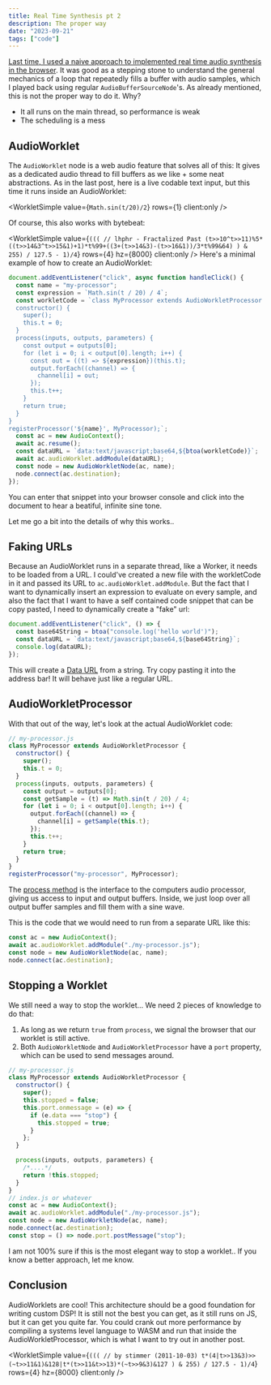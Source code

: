 ```yaml
---
title: Real Time Synthesis pt 2
description: The proper way
date: "2023-09-21"
tags: ["code"]
---
```



[Last time, I used a naive approach to implemented real time audio synthesis in the browser](https://loophole-letters.netlify.app/real-time-synthesis/).
It was good as a stepping stone to understand the general mechanics of a loop that repeatedly fills a buffer with audio samples,
which I played back using regular `AudioBufferSourceNode`'s. As already mentioned, this is not the proper way to do it. Why?

- It all runs on the main thread, so performance is weak
- The scheduling is a mess

## AudioWorklet

The `AudioWorklet` node is a web audio feature that solves all of this: It gives as a dedicated audio thread to fill buffers as we like + some neat abstractions.
As in the last post, here is a live codable text input, but this time it runs inside an AudioWorklet:

<WorkletSimple value={`Math.sin(t/20)/2`} rows={1} client:only />

Of course, this also works with bytebeat:

<WorkletSimple
  value={`((( // lhphr - Fractalized Past
(t>>10^t>>11)%5*((t>>14&3^t>>15&1)+1)*t%99+((3+(t>>14&3)-(t>>16&1))/3*t%99&64)
) & 255) / 127.5 - 1)/4`}
  rows={4}
  hz={8000}
  client:only
/>
Here's a minimal example of how to create an AudioWorklet:

```js
document.addEventListener("click", async function handleClick() {
  const name = "my-processor";
  const expression = `Math.sin(t / 20) / 4`;
  const workletCode = `class MyProcessor extends AudioWorkletProcessor {
  constructor() {
    super();
    this.t = 0;
  }
  process(inputs, outputs, parameters) {
    const output = outputs[0];
    for (let i = 0; i < output[0].length; i++) {
      const out = ((t) => ${expression})(this.t);
      output.forEach((channel) => {
        channel[i] = out;
      });
      this.t++;
    }
    return true;
  }
}
registerProcessor('${name}', MyProcessor);`;
  const ac = new AudioContext();
  await ac.resume();
  const dataURL = `data:text/javascript;base64,${btoa(workletCode)}`;
  await ac.audioWorklet.addModule(dataURL);
  const node = new AudioWorkletNode(ac, name);
  node.connect(ac.destination);
});
```

You can enter that snippet into your browser console and click into the document to hear a beatiful, infinite sine tone.

Let me go a bit into the details of why this works..

## Faking URLs

Because an AudioWorklet runs in a separate thread, like a Worker, it needs to be loaded from a URL.
I could've created a new file with the workletCode in it and passed its URL to `ac.audioWorklet.addModule`.
But the fact that I want to dynamically insert an expression to evaluate on every sample, and also the fact that
I want to have a self contained code snippet that can be copy pasted, I need to dynamically create a "fake" url:

```js
document.addEventListener("click", () => {
  const base64String = btoa("console.log('hello world')");
  const dataURL = `data:text/javascript;base64,${base64String}`;
  console.log(dataURL);
});
```

This will create a [Data URL](https://developer.mozilla.org/en-US/docs/Web/HTTP/Basics_of_HTTP/Data_URLs) from a string.
Try copy pasting it into the address bar! It will behave just like a regular URL.

## AudioWorkletProcessor

With that out of the way, let's look at the actual AudioWorklet code:

```js
// my-processor.js
class MyProcessor extends AudioWorkletProcessor {
  constructor() {
    super();
    this.t = 0;
  }
  process(inputs, outputs, parameters) {
    const output = outputs[0];
    const getSample = (t) => Math.sin(t / 20) / 4;
    for (let i = 0; i < output[0].length; i++) {
      output.forEach((channel) => {
        channel[i] = getSample(this.t);
      });
      this.t++;
    }
    return true;
  }
}
registerProcessor("my-processor", MyProcessor);
```

The [process method](https://developer.mozilla.org/en-US/docs/Web/API/AudioWorkletProcessor/process) is the interface to the computers audio processor, giving us access to input and output buffers.
Inside, we just loop over all output buffer samples and fill them with a sine wave.

This is the code that we would need to run from a separate URL like this:

```js
const ac = new AudioContext();
await ac.audioWorklet.addModule("./my-processor.js");
const node = new AudioWorkletNode(ac, name);
node.connect(ac.destination);
```

## Stopping a Worklet

We still need a way to stop the worklet... We need 2 pieces of knowledge to do that:

1. As long as we return `true` from `process`, we signal the browser that our worklet is still active.
2. Both `AudioWorkletNode` and `AudioWorkletProcessor` have a `port` property, which can be used to send messages around.

```js
// my-processor.js
class MyProcessor extends AudioWorkletProcessor {
  constructor() {
    super();
    this.stopped = false;
    this.port.onmessage = (e) => {
      if (e.data === "stop") {
        this.stopped = true;
      }
    };
  }

  process(inputs, outputs, parameters) {
    /*....*/
    return !this.stopped;
  }
}
// index.js or whatever
const ac = new AudioContext();
await ac.audioWorklet.addModule("./my-processor.js");
const node = new AudioWorkletNode(ac, name);
node.connect(ac.destination);
const stop = () => node.port.postMessage("stop");
```

I am not 100% sure if this is the most elegant way to stop a worklet.. If you know a better approach, let me know.

## Conclusion

AudioWorklets are cool! This architecture should be a good foundation for writing custom DSP!
It is still not the best you can get, as it still runs on JS, but it can get you quite far.
You could crank out more performance by compiling a systems level language to WASM and run that inside the AudioWorkletProcessor,
which is what I want to try out in another post.

<WorkletSimple
  value={`((( // by stimmer (2011-10-03)
t*(4|t>>13&3)>>(~t>>11&1)&128|t*(t>>11&t>>13)*(~t>>9&3)&127
) & 255) / 127.5 - 1)/4`}
  rows={4}
  hz={8000}
  client:only
/>
